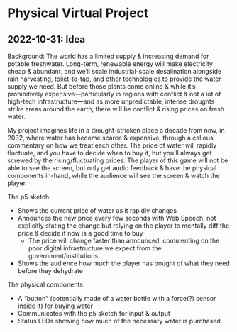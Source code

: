 # Physical Virtual Project

## 2022-10-31: Idea

Background: The world has a limited supply & increasing demand for potable freshwater. Long-term, renewable energy will make electricity cheap & abundant, and we’ll scale industrial-scale desalination alongside rain harvesting, toilet-to-tap, and other technologies to provide the water supply we need. But before those plants come online & while it’s prohibitively expensive—particularly in regions with conflict & not a lot of high-tech infrastructure—and as more unpredictable, intense droughts strike areas around the earth, there will be conflict & rising prices on fresh water.

My project imagines life in a drought-stricken place a decade from now, in 2032, where water has become scarce & expensive, through a callous commentary on how we treat each other. The price of water will rapidly fluctuate, and you have to decide when to buy it, but you’ll always get screwed by the rising/fluctuating prices. The player of this game will not be able to see the screen, but only get audio feedback & have the physical components in-hand, while the audience will see the screen & watch the player.

The p5 sketch:

- Shows the current price of water as it rapidly changes
- Announces the new price every few seconds with Web Speech, not explicitly stating the change but relying on the player to mentally diff the price & decide if now is a good time to buy
    - The price will change faster than announced, commenting on the poor digital infrastructure we expect from the government/institutions
- Shows the audience how much the player has bought of what they need before they dehydrate

The physical components:

- A “button” (potentially made of a water bottle with a force(?) sensor inside it) for buying water
- Communicates with the p5 sketch for input & output
- Status LEDs showing how much of the necessary water is purchased

